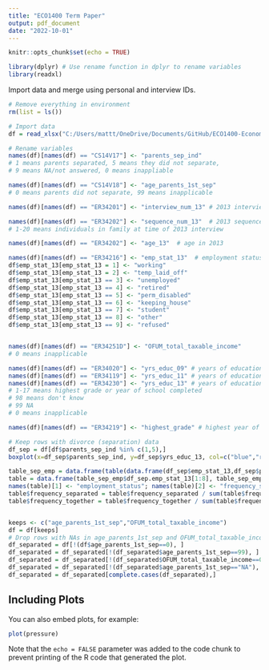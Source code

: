```yaml
---
title: "ECO1400 Term Paper"
output: pdf_document
date: "2022-10-01"
---
```


```r
knitr::opts_chunk$set(echo = TRUE)

library(dplyr) # Use rename function in dplyr to rename variables
library(readxl)
```

Import data and merge using personal and interview IDs. 
```r
# Remove everything in environment
rm(list = ls())

# Import data
df = read_xlsx("C:/Users/mattt/OneDrive/Documents/GitHub/ECO1400-Econometrics/J313715.xlsx")

# Rename variables
names(df)[names(df) == "CS14V17"] <- "parents_sep_ind"
# 1 means parents separated, 5 means they did not separate, 
# 9 means NA/not answered, 0 means inappliable

names(df)[names(df) == "CS14V18"] <- "age_parents_1st_sep"
# 0 means parents did not separate, 99 means inapplicable

names(df)[names(df) == "ER34201"] <- "interview_num_13" # 2013 interview number

names(df)[names(df) == "ER34202"] <- "sequence_num_13"  # 2013 sequence number
# 1-20 means individuals in family at time of 2013 interview

names(df)[names(df) == "ER34202"] <- "age_13"  # age in 2013

names(df)[names(df) == "ER34216"] <- "emp_stat_13"  # employment status in 2013
df$emp_stat_13[emp_stat_13 = 1] <- "working"
df$emp_stat_13[emp_stat_13 = 2] <- "temp_laid_off"
df$emp_stat_13[emp_stat_13 == 3] <- "unemployed"
df$emp_stat_13[emp_stat_13 == 4] <- "retired"
df$emp_stat_13[emp_stat_13 == 5] <- "perm_disabled"
df$emp_stat_13[emp_stat_13 == 6] <- "keeping_house"
df$emp_stat_13[emp_stat_13 == 7] <- "student"
df$emp_stat_13[emp_stat_13 == 8] <- "other"
df$emp_stat_13[emp_stat_13 == 9] <- "refused"


names(df)[names(df) == "ER34251D"] <- "OFUM_total_taxable_income"
# 0 means inapplicable

names(df)[names(df) == "ER34020"] <- "yrs_educ_09" # years of education in 2009 survey
names(df)[names(df) == "ER34119"] <- "yrs_educ_11" # years of education in 2011 survey
names(df)[names(df) == "ER34230"] <- "yrs_educ_13" # years of education in 2013 survey
# 1-17 means highest grade or year of school completed
# 98 means don't know
# 99 NA
# 0 means inapplicable

names(df)[names(df) == "ER34219"] <- "highest_grade" # highest year of school completed in 2013 survey

# Keep rows with divorce (separation) data
df_sep = df[df$parents_sep_ind %in% c(1,5),]
boxplot(x=df_sep$parents_sep_ind, y=df_sep$yrs_educ_13, col=c("blue","red"))

table_sep_emp = data.frame(table(data.frame(df_sep$emp_stat_13,df_sep$parents_sep_ind)))
table = data.frame(table_sep_emp$df_sep.emp_stat_13[1:8], table_sep_emp$Freq[1:8],table_sep_emp$Freq[9:16])
names(table)[1] <- "employment_status"; names(table)[2] <- "frequency_separated"; names(table)[3] <- "frequency_together"
table$frequency_separated = table$frequency_separated / sum(table$frequency_separated)
table$frequency_together = table$frequency_together / sum(table$frequency_together)


keeps <- c("age_parents_1st_sep","OFUM_total_taxable_income")
df = df[keeps]
# Drop rows with NAs in age_parents_1st_sep and OFUM_total_taxable_income
df_separated = df[!(df$age_parents_1st_sep==0), ]
df_separated = df_separated[!(df_separated$age_parents_1st_sep==99), ]
df_separated = df_separated[!(df_separated$OFUM_total_taxable_income==0), ]
df_separated = df_separated[!(df_separated$age_parents_1st_sep=="NA"), ]
df_separated = df_separated[complete.cases(df_separated),]
```

## Including Plots

You can also embed plots, for example:

```r
plot(pressure)
```

Note that the `echo = FALSE` parameter was added to the code chunk to prevent printing of the R code that generated the plot.
